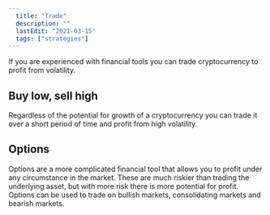 ```yaml
---
  title: "Trade"
  description: ""
  lastEdit: "2021-03-15"
  tags: ["strategies"]
---
```


If you are experienced with financial tools you can trade cryptocurrency to profit from volatility.

## Buy low, sell high

Regardless of the potential for growth of a cryptocurrency you can trade it over a short period of time and profit from high volatility.

## Options

Options are a more complicated financial tool that allows you to profit under any circumstance in the market. These are much riskier than trading the underlying asset, but with more risk there is more potential for profit. Options can be used to trade on bullish markets, consolidating markets and bearish markets.
